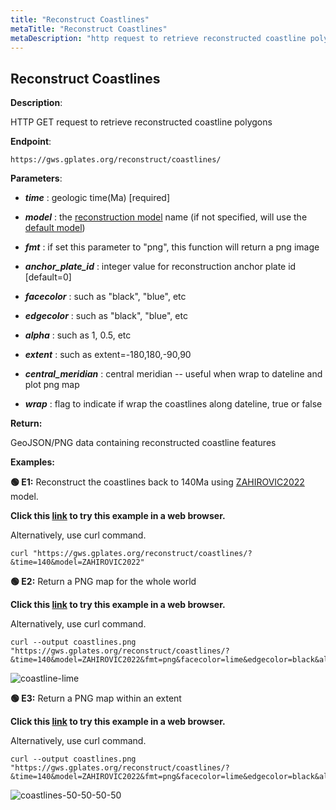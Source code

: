 ```yaml
---
title: "Reconstruct Coastlines"
metaTitle: "Reconstruct Coastlines"
metaDescription: "http request to retrieve reconstructed coastline polygons"
---
```


## Reconstruct Coastlines

**Description**:

HTTP GET request to retrieve reconstructed coastline polygons

**Endpoint**:
    
    https://gws.gplates.org/reconstruct/coastlines/
    
**Parameters**:

- ***time*** : geologic time(Ma) [required]

- ***model*** : the [reconstruction model](/models) name (if not specified, will use the [default model](/models#defaultmodel))

- ***fmt*** : if set this parameter to "png", this function will return a png image

- ***anchor_plate_id*** : integer value for reconstruction anchor plate id [default=0]

- ***facecolor*** : such as "black", "blue", etc

- ***edgecolor*** : such as "black", "blue", etc

- ***alpha*** : such as 1, 0.5, etc

- ***extent*** : such as extent=-180,180,-90,90

- ***central_meridian*** : central meridian -- useful when wrap to dateline and plot png map

- ***wrap*** : flag to indicate if wrap the coastlines along dateline, true or false


**Return:**

GeoJSON/PNG data containing reconstructed coastline features

**Examples:**

**&#128994; E1:** Reconstruct the coastlines back to 140Ma using [ZAHIROVIC2022](/models#zahirovic2022) model.

**Click this [link](https://gws.gplates.org/reconstruct/coastlines/?&time=140&model=ZAHIROVIC2022) to try this example in a web browser.**

Alternatively, use curl command.

```shell
curl "https://gws.gplates.org/reconstruct/coastlines/?&time=140&model=ZAHIROVIC2022"
```

**&#128994; E2:** Return a PNG map for the whole world

**Click this [link](https://gws.gplates.org/reconstruct/coastlines/?&time=140&model=ZAHIROVIC2022&fmt=png&facecolor=lime&edgecolor=black&alpha=0.5) to try this example in a web browser.**

Alternatively, use curl command.

```shell
curl --output coastlines.png "https://gws.gplates.org/reconstruct/coastlines/?&time=140&model=ZAHIROVIC2022&fmt=png&facecolor=lime&edgecolor=black&alpha=0.5"
```

![coastline-lime](../images/coastline-lime.png)

**&#128994; E3:** Return a PNG map within an extent 

**Click this [link](https://gws.gplates.org/reconstruct/coastlines/?&time=140&model=ZAHIROVIC2022&fmt=png&facecolor=lime&edgecolor=black&alpha=0.5&extent=-50,50,-50,50) to try this example in a web browser.**

Alternatively, use curl command.

```shell
curl --output coastlines.png "https://gws.gplates.org/reconstruct/coastlines/?&time=140&model=ZAHIROVIC2022&fmt=png&facecolor=lime&edgecolor=black&alpha=0.5&extent=-50,50,-50,50"
```

![coastlines-50-50-50-50](../images/coastlines-50-50-50-50.png)
